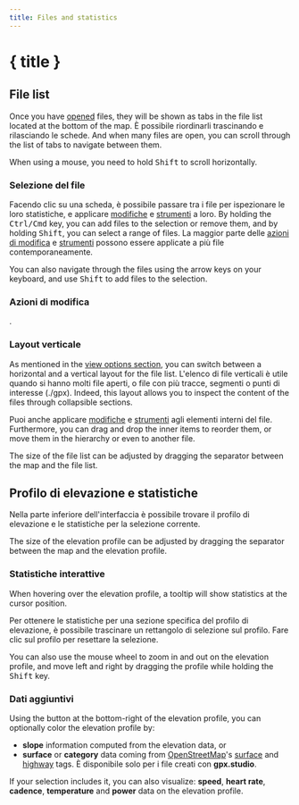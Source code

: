 ```yaml
---
title: Files and statistics
---
```


<script>
</script>

# { title }

## File list

Once you have [opened](./menu/file) files, they will be shown as tabs in the file list located at the bottom of the map.
È possibile riordinarli trascinando e rilasciando le schede.
And when many files are open, you can scroll through the list of tabs to navigate between them.

<DocsNote>

When using a mouse, you need to hold <kbd>Shift</kbd> to scroll horizontally.

</DocsNote>

### Selezione del file

Facendo clic su una scheda, è possibile passare tra i file per ispezionare le loro statistiche, e applicare [modifiche](./menu/edit) e [strumenti](./toolbar) a loro.
By holding the <kbd>Ctrl/Cmd</kbd> key, you can add files to the selection or remove them, and by holding <kbd>Shift</kbd>, you can select a range of files.
La maggior parte delle [azioni di modifica](./menu/edit) e [strumenti](./toolbar) possono essere applicate a più file contemporaneamente.

<DocsNote>

You can also navigate through the files using the arrow keys on your keyboard, and use <kbd>Shift</kbd> to add files to the selection.

</DocsNote>

### Azioni di modifica

.

### Layout verticale

As mentioned in the [view options section](./menu/view), you can switch between a horizontal and a vertical layout for the file list.
L'elenco di file verticali è utile quando si hanno molti file aperti, o file con più tracce, segmenti o punti di interesse (./gpx).
Indeed, this layout allows you to inspect the content of the files through collapsible sections.

Puoi anche applicare [modifiche](./menu/edit) e [strumenti](./toolbar) agli elementi interni del file.
Furthermore, you can drag and drop the inner items to reorder them, or move them in the hierarchy or even to another file.

<DocsNote>

The size of the file list can be adjusted by dragging the separator between the map and the file list.

</DocsNote>

## Profilo di elevazione e statistiche

Nella parte inferiore dell'interfaccia è possibile trovare il profilo di elevazione e le statistiche per la selezione corrente.

<DocsNote>

The size of the elevation profile can be adjusted by dragging the separator between the map and the elevation profile.

</DocsNote>

### Statistiche interattive

When hovering over the elevation profile, a tooltip will show statistics at the cursor position.

Per ottenere le statistiche per una sezione specifica del profilo di elevazione, è possibile trascinare un rettangolo di selezione sul profilo.
Fare clic sul profilo per resettare la selezione.

You can also use the mouse wheel to zoom in and out on the elevation profile, and move left and right by dragging the profile while holding the <kbd>Shift</kbd> key.

### Dati aggiuntivi

Using the <kbd><ChartNoAxesColumn size="16" class="inline-block" style="margin-bottom: 2px"/></kbd> button at the bottom-right of the elevation profile, you can optionally color the elevation profile by:

- **slope** information computed from the elevation data, or
- **surface** or **category** data coming from <a href="https://www.openstreetmap.org/" target="_blank">OpenStreetMap</a>'s <a href="https://wiki.openstreetmap.org/wiki/Key:surface" target="_blank">surface</a> and <a href="https://wiki.openstreetmap.org/wiki/Key:highway" target="_blank">highway</a> tags.
  È disponibile solo per i file creati con **gpx.studio**.

If your selection includes it, you can also visualize: **speed**, **heart rate**, **cadence**, **temperature** and **power** data on the elevation profile.

